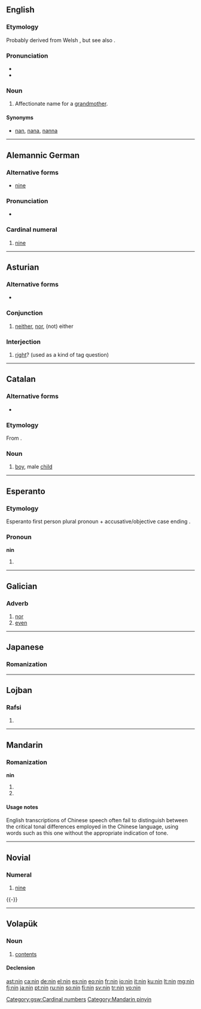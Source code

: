 {{also|nín|nǐn}}
==English==

===Etymology===
Probably derived from  Welsh {{term|nain||grandmother}}, but see also {{etyl|cel-pro|en}} {{term|nana||grandmother|lang=cel-pro}}.

===Pronunciation===
* {{IPA|/nɪn/}}
* {{rhymes|ɪn}}

===Noun===
{{en-noun}}

# {{context|dialect|Liverpool|lang=en}} Affectionate name for a [[grandmother]].

====Synonyms====
* [[nan]], [[nana]], [[nanna]]

----

==Alemannic German==

===Alternative forms===
* [[nine]]

===Pronunciation===
* {{IPA|/nin/|lang=gsw}}

===Cardinal numeral===
{{head|gsw|numeral}}

# {{context|Alsatian|lang=gsw}} [[nine]]

[[Category:gsw:Cardinal numbers]]

----

==Asturian==

===Alternative forms===
* {{l|ast|ñin}} {{qualifier|conjunction}}

===Conjunction===
{{head|ast|conjunction}}

# [[neither]], [[nor]], (not) either

===Interjection===
{{head|ast|interjection}}

# [[right]]? (used as a kind of tag question)

----

==Catalan==

===Alternative forms===
* {{l|ca|nen}}

===Etymology===
From {{etyl|VL.|ca}} {{recons|ninus|lang=la}}.

===Noun===
{{ca-noun|m|f=nina}}

# {{context|dialectal|lang=ca}} [[boy]], male [[child]]

----

==Esperanto==

===Etymology===
Esperanto first person plural pronoun {{term|ni|lang=eo}} + accusative/objective case ending {{term|-n|lang=eo}}.

===Pronoun===
'''nin'''

# {{eo-form of|ni|n-pron}}

----

==Galician==

===Adverb===
{{head|gl|adverb}}

# [[nor]]
# [[even]]

----

==Japanese==

===Romanization===
{{ja-romaji|にん}}

----

==Lojban==

===Rafsi===
{{jbo-rafsi}}

# {{jbo-rafsi of|cnino}}

----

==Mandarin==

===Romanization===
'''nin'''

# {{nonstandard spelling of|lang=cmn|sc=Latn|nín}}
# {{nonstandard spelling of|lang=cmn|sc=Latn|nǐn}}

====Usage notes====
English transcriptions of Chinese speech often fail to distinguish between the critical tonal differences employed in the Chinese language, using words such as this one without the appropriate indication of tone.

[[Category:Mandarin pinyin]]

----

==Novial==
{{cardinalbox|nov|8|9|10|ot|dek|ord=ninesmi}}

===Numeral===
{{head|nov|numeral}}

# {{context|cardinal|lang=nov}} [[nine]]

{{-}}

----

==Volapük==

===Noun===
{{vo-noun}}

# [[contents]]

====Declension====
{{vo-decl-noun}}

[[ast:nin]]
[[ca:nin]]
[[de:nin]]
[[el:nin]]
[[es:nin]]
[[eo:nin]]
[[fr:nin]]
[[io:nin]]
[[it:nin]]
[[ku:nin]]
[[lt:nin]]
[[mg:nin]]
[[fj:nin]]
[[ja:nin]]
[[pt:nin]]
[[ru:nin]]
[[so:nin]]
[[fi:nin]]
[[sv:nin]]
[[tr:nin]]
[[vo:nin]]